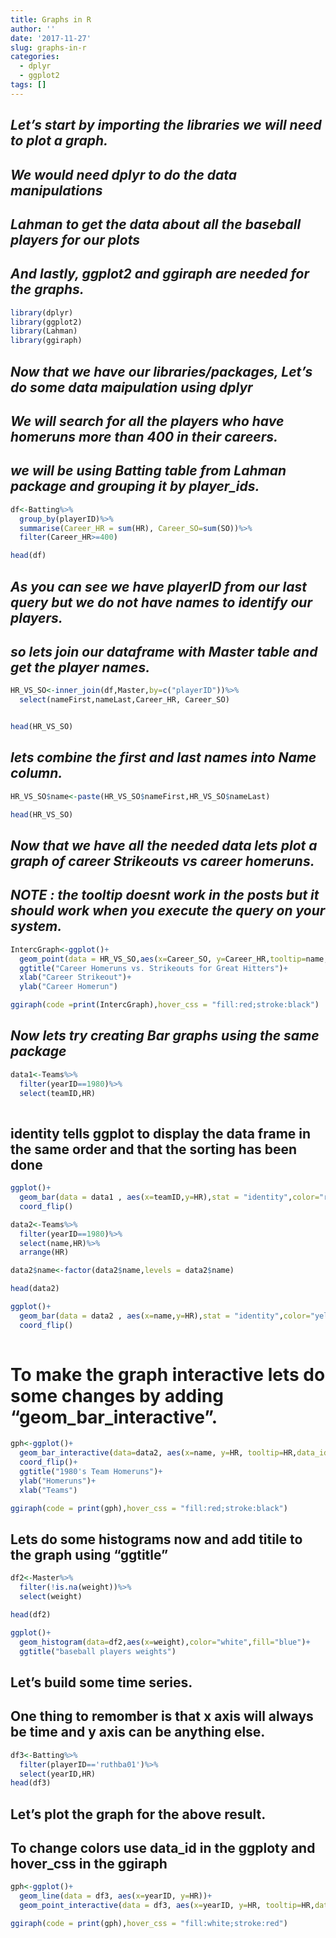 ```yaml
---
title: Graphs in R
author: ''
date: '2017-11-27'
slug: graphs-in-r
categories:
  - dplyr
  - ggplot2
tags: []
---
```


## *Let's start by importing the libraries we will need to plot a graph.*

## *We would need dplyr to do the data manipulations *

## *Lahman to get the data about all the baseball players for our plots*

## *And lastly, ggplot2 and ggiraph are needed for the graphs.*


```r
library(dplyr)
library(ggplot2)
library(Lahman)
library(ggiraph)

```


## *Now that we have our libraries/packages, Let's do some data maipulation using dplyr*

## *We will search for all the players who have homeruns more than 400 in their careers.*

## *we will be using Batting table from Lahman package and grouping it by player_ids.*


```r
df<-Batting%>%
  group_by(playerID)%>%
  summarise(Career_HR = sum(HR), Career_SO=sum(SO))%>%
  filter(Career_HR>=400)

head(df)

```

## *As you can see we have playerID from our last query but we do not have names to identify our players.*
## *so lets join our dataframe with Master table and get the player names.*


```r

HR_VS_SO<-inner_join(df,Master,by=c("playerID"))%>%
  select(nameFirst,nameLast,Career_HR, Career_SO)


head(HR_VS_SO)


```


## *lets combine the first and last names into Name column.*


```r

HR_VS_SO$name<-paste(HR_VS_SO$nameFirst,HR_VS_SO$nameLast)

head(HR_VS_SO)


```


## *Now that we have all the needed data lets plot a graph of career Strikeouts vs career homeruns.*

## *NOTE : the tooltip doesnt work in the posts but it should work when you execute the query on your system.*

```r

IntercGraph<-ggplot()+
  geom_point(data = HR_VS_SO,aes(x=Career_SO, y=Career_HR,tooltip=name,data_id=nameLast))+
  ggtitle("Career Homeruns vs. Strikeouts for Great Hitters")+
  xlab("Career Strikeout")+
  ylab("Career Homerun")

ggiraph(code =print(IntercGraph),hover_css = "fill:red;stroke:black")

```

## *Now lets try creating Bar graphs using the same package*


```r

data1<-Teams%>%
  filter(yearID==1980)%>%
  select(teamID,HR)
  


```

## identity tells ggplot to display the data frame in the same order and that the sorting has been done 

```r


ggplot()+
  geom_bar(data = data1 , aes(x=teamID,y=HR),stat = "identity",color="red",fill="blue")+
  coord_flip()


```

```r
data2<-Teams%>%
  filter(yearID==1980)%>%
  select(name,HR)%>%
  arrange(HR)

data2$name<-factor(data2$name,levels = data2$name) 

head(data2)

```

```r
ggplot()+
  geom_bar(data = data2 , aes(x=name,y=HR),stat = "identity",color="yellow",fill="blue")+
  coord_flip()
  
```


# To make the graph interactive lets do some changes by adding "geom_bar_interactive".



```r
gph<-ggplot()+
  geom_bar_interactive(data=data2, aes(x=name, y=HR, tooltip=HR,data_id=name), stat ="identity", color="blue",fill="white")+
  coord_flip()+
  ggtitle("1980's Team Homeruns")+
  ylab("Homeruns")+
  xlab("Teams")

ggiraph(code = print(gph),hover_css = "fill:red;stroke:black")
```

## Lets do some histograms now and add titile to the graph using "ggtitle"

```r

df2<-Master%>%
  filter(!is.na(weight))%>%
  select(weight)

head(df2)
```



```r
ggplot()+
  geom_histogram(data=df2,aes(x=weight),color="white",fill="blue")+
  ggtitle("baseball players weights")

```



## Let's build some time series.
## One thing to remomber is that x axis will always be time and y axis can be anything else.

```r
df3<-Batting%>%
  filter(playerID=='ruthba01')%>%
  select(yearID,HR)
head(df3)
```


## Let's plot the graph for the above result.
## To change colors use data_id in the ggploty and hover_css in the ggiraph

```r

gph<-ggplot()+
  geom_line(data = df3, aes(x=yearID, y=HR))+
  geom_point_interactive(data = df3, aes(x=yearID, y=HR, tooltip=HR,data_id=yearID))

ggiraph(code = print(gph),hover_css = "fill:white;stroke:red")


```





